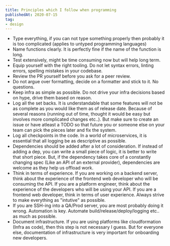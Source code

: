 ```yaml
---
title: Principles which I follow when programming
publishedAt: 2020-07-15
tag:
- design
---
```


- Type everything, if you can not type something properly then probably it is too complicated (applies to untyped
  programming languages)
- Name functions clearly. It is perfectly fine if the name of the function is long.
- Test extensively, might be time consuming now but will help long term.
- Equip yourself with the right tooling. Do not let syntax errors, linting errors, spelling mistakes in your codebase.
- Review the PR yourself before you ask for a peer review.
- Do not argue over formatting, decide on a formatter and stick to it. No questions.
- Keep infra as simple as possible. Do not drive your infra decisions based on hype, drive them based on reason.
- Log all the set backs. It is understandable that some features will not be as complete as you would like them as of
    release date. Because of several reasons (running out of time, thought it would be easy but involves more
    complicated changes etc..). But make sure to create an issue or have atleast a TODO so that future you or someone
    else on your team can pick the pieces later and fix the system.
- Log all checkpoints in the code. In a world of microservices, it is essential that all logging be as descriptive as
  possible.
- Dependencies should be added after a lot of consideration. If instead of adding a dep, you can write a small piece of
    logic, it is better to write that short piece. But, if the dependency takes core of a constantly changing spec (Like
    an API of an external provider), dependencies are welcome as they help us offload work.
- Think in terms of experience. If you are working on a backend server, think about the experience of the frontend web
    developer who will be consuming the API. If you are a platform engineer, think about the experience of the
    developers who will be using your API. If you are a frontend web developer, think in terms of user experience.
    Always strive to make everything as "intutive" as possible.
- If you are SSH-ing into a QA/Prod server, you are most probably doing it wrong. Automation is key. Automate
  build/release/deploy/logging etc.. as much as possible.
- Document infrastructure. If you are using platforms like cloudformation (Infra as code), then this step is not
  necessary I guess. But for everyone else, documentation of infrastructure is very important for onboarding new
  developers.